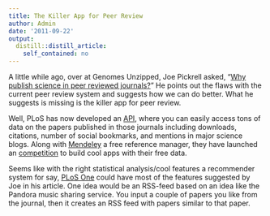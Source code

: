 ```yaml
---
title: The Killer App for Peer Review
author: Admin
date: '2011-09-22'
output:
  distill::distill_article:
    self_contained: no
---
```


A little while ago, over at Genomes Unzipped, Joe Pickrell asked, &#8220;<a href="http://www.genomesunzipped.org/2011/07/why-publish-science-in-peer-reviewed-journals.php" target="_blank">Why publish science in peer reviewed journals?</a>&#8221; He points out the flaws with the current peer review system and suggests how we can do better. What he suggests is missing is the killer app for peer review. 

Well, PLoS has now developed an <a href="http://api.plos.org/" target="_blank">API</a>, where you can easily access tons of data on the papers published in those journals including downloads, citations, number of social bookmarks, and mentions in major science blogs. Along with <a href="http://www.mendeley.com/" target="_blank">Mendeley</a> a free reference manager, they have launched an <a href="http://dev.mendeley.com/api-binary-battle/" target="_blank">competition</a> to build cool apps with their free data. 

Seems like with the right statistical analysis/cool features a recommender system for say, <a href="http://www.plosone.org/" target="_blank">PLoS One</a> could have most of the features suggested by Joe in his article. One idea would be an RSS-feed based on an idea like the Pandora music sharing service. You input a couple of papers you like from the journal, then it creates an RSS feed with papers similar to that paper. 
